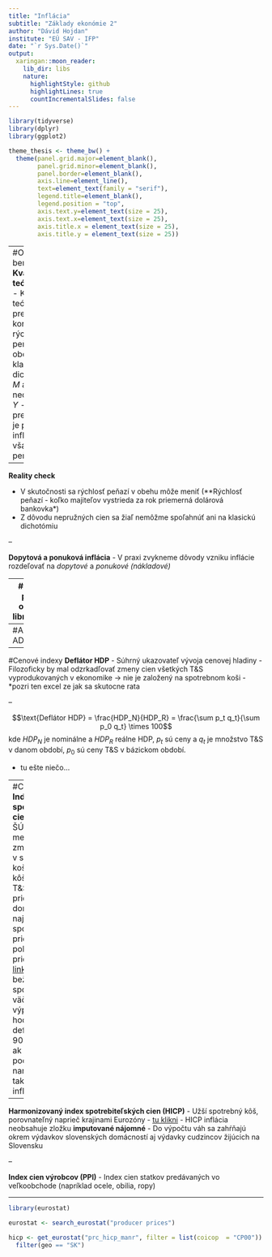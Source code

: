 ```yaml
---
title: "Inflácia"
subtitle: "Základy ekonómie 2"
author: "Dávid Hojdan"
institute: "EÚ SAV - IFP"
date: "`r Sys.Date()`"
output:
  xaringan::moon_reader:
    lib_dir: libs
    nature:
      highlightStyle: github
      highlightLines: true
      countIncrementalSlides: false
---
```

```r
library(tidyverse)
library(dplyr)
library(ggplot2)

theme_thesis <- theme_bw() +
  theme(panel.grid.major=element_blank(),
        panel.grid.minor=element_blank(),
        panel.border=element_blank(),
        axis.line=element_line(),
        text=element_text(family = "serif"),
        legend.title=element_blank(),
        legend.position = "top",
        axis.text.y=element_text(size = 25),
        axis.text.x=element_text(size = 25),
        axis.title.x = element_text(size = 25),
        axis.title.y = element_text(size = 25))
```
---
#Odkiaľ sa berie inflácia?
**Kvantitatívna teória peňazí**
- Kvantitatívna teória peňazí predpokladá konštantnú rýchlosť peňazí v obehu $V$ a klasickú dichotómiu - $M$ a $P$ neovplyvňuje $Y$
- Pri týchto predpokladoch je potom inflácia vždy a všade peňažný jav

--

**Reality check**

- V skutočnosti sa rýchlosť peňazí v obehu môže meniť (**Rýchlosť peňazí - koľko majiteľov vystrieda za rok priemerná dolárová bankovka*)
- Z dôvodu nepružných cien sa žiaľ nemôžme spoľahnúť ani na klasickú dichotómiu

--

**Dopytová a ponuková inflácia**
- V praxi zvykneme dôvody vzniku inflácie rozdeľovať na *dopytové* a *ponukové (nákladové)*

---
#Rýchlosť peňazí v obehu
```r
library(fredr)

df_velocity <- data.frame(
  fredr(
  series_id = "M2V",
  observation_start = as.Date("1960-01-01"),
  observation_end = as.Date("2021-12-31")))

velocity_fig <- ggplot(df_velocity, aes(x = date, y = value)) +
  geom_line(size = 1) + 
  xlab("") +
  ylab("Rýchlosť agregátu M2 v USA (nHDP/M2)") 

velocity_fig + theme_thesis

```

---
#Analýza cez AD-AS

---
#Cenové indexy
**Deflátor HDP**
- Súhrný ukazovateľ vývoja cenovej hladiny
- Filozoficky by mal odzrkadľovať zmeny cien všetkých T&S vyprodukovaných v ekonomike -> nie je založený na spotrebnom koši
- *pozri ten excel ze jak sa skutocne rata

--

$$\text{Deflátor HDP} = \frac{HDP_N}{HDP_R} = \frac{\sum p_t q_t}{\sum p_0 q_t} \times 100$$
kde $HDP_N$ je nominálne a $HDP_R$ reálne HDP, $p_t$ sú ceny a $q_t$ je množstvo T&S v danom období, $p_0$ sú ceny T&S v bázickom období.

- tu ešte niečo...

---
#Cenové indexy
**Index spotrebiteľských cien (CPI)**
- ŠÚSR sleduje na mesačnej báze zmeny cien T&S v spotrebnom koši
- Spotrebný kôš pozostáva z T&S, ktoré priemerné domácnosti najviac spotrebúvajú, pričom každej položke je pridelená váha - [link](http://datacube.statistics.sk/#!/view/sk/VBD_INTERN/sp0032rs/v_sp0032rs_00_00_00_sk) 
- pre bežných spotrebiteľov väčšia výpovedná hodnota ako deflátor HDP - v 90 % prípadov ak v médiách počúvate o nameranej inflácii tak je to CPI inflácia

--

**Harmonizovaný index spotrebiteľských cien (HICP)**
- Užší spotrebný kôš, porovnateľný naprieč krajinami Eurozóny - [tu klikni](https://www.ecb.europa.eu/stats/macroeconomic_and_sectoral/hicp/html/index.en.html)
- HICP inflácia neobsahuje zložku **imputované nájomné**
- Do výpočtu váh sa zahŕňajú okrem výdavkov slovenských domácností aj výdavky cudzincov žijúcich na Slovensku

--

**Index cien výrobcov (PPI)**
- Index cien statkov predávaných vo veľkoobchode (napríklad ocele, obilia, ropy)

---
```r
library(eurostat)

eurostat <- search_eurostat("producer prices")

hicp <- get_eurostat("prc_hicp_manr", filter = list(coicop  = "CP00")) %>%
  filter(geo == "SK")



```







